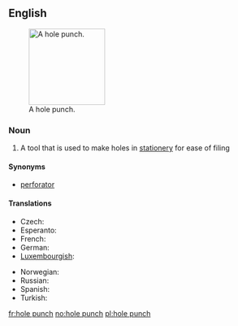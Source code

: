 ==English==
{{wikipedia}}
[[Image:Hole_punch.JPG|thumb|150px|A hole punch.]]
===Noun===
{{en-noun|sg=[[hole]] [[punch]]|es}}

# A tool that is used to make holes in [[stationery]] for ease of filing

====Synonyms====
* [[perforator]]

====Translations====
{{trans-top|tool}}
* Czech: {{t-|cs|děrovačka|f}}
* Esperanto: {{t|eo|truilo}}
* French: {{t|fr|perforateur|m}}
* German: {{t+|de|Locher|m}}
* [[Luxembourgish]]: {{t|lb|Locher}}
{{trans-mid}}
* Norwegian: {{t+|no|hullemaskin}}
* Russian: {{t|ru|дырокол|m|tr=dyrokól|sc=Cyrl}}
* Spanish: {{t-|es|perforadora|f}}
* Turkish: {{t|tr|delgeç}}
{{trans-bottom}}

[[fr:hole punch]]
[[no:hole punch]]
[[pl:hole punch]]